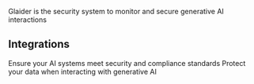 Glaider is the security system to monitor and secure generative AI interactions

## Integrations

<CardGroup cols={2}>
  <Card
    title="Make Your Generative AI System Secure And Compliant"
    icon="shield-check"
    href="/docs/secure-compliant-ai"
  >
    Ensure your AI systems meet security and compliance standards
  </Card>
  <Card
    title="Safeguard Your Interactions With Generative AI"
    icon="lock"
    href="/docs/safeguard-interactions"
  >
    Protect your data when interacting with generative AI
  </Card>
</CardGroup>

